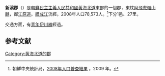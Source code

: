 {{Infobox  Korean settlement
| context = north
| img=DPRK2006_Hwangbuk-Singye.PNG
| hangul =신계군
| hanja ={{linktext|新|溪|郡}}
| rr=Singye-gun
| mr=Sin'gye-gun
|  pop = 78573
| popyear = 2008
|  divs = 1邑、27里
}}
'''新溪郡'''（{{kor|諺=신계군|漢=新溪郡|羅=Sin-gye gun|f=y}}）是[[朝鮮民主主義人民共和國|朝鮮民主主義人民共和國]][[黃海北道|黃海北道]]東部的一個郡，東枕[[阿飛虎嶺山脈|阿飛虎嶺山脈]]，鄰[[江原道_(北)|江原道]]。[[禮成江|禮成江]]流經。2008年人口78,573人。<ref>朝鮮中央統計局，[http://unstats.un.org/unsd/demographic/sources/census/2010_PHC/North_Korea/Final%20national%20census%20report.pdf   2008年人口普查結果] {{webarchive|url=https://web.archive.org/web/20110514111837/http://unstats.un.org/unsd/demographic/sources/census/2010_PHC/North_Korea/Final%20national%20census%20report.pdf |date=2011-05-14 }}，2009 年。</ref>下分1邑、27里。

交通方面，有[[青年伊川線|青年伊川線]]經過。

==参考文献==
<div class="references-small">
<references></references>
</div>

{{黃海北道行政區劃}}

{{DEFAULTSORT:Singye-gun}}
[[Category:黄海北道的郡|Category:黄海北道的郡]]